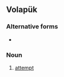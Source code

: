 ==Volapük==

===Alternative forms===
* {{l|vo|betramoyn}}

===Noun===
{{infl|vo|noun}}
 
# [[attempt]]